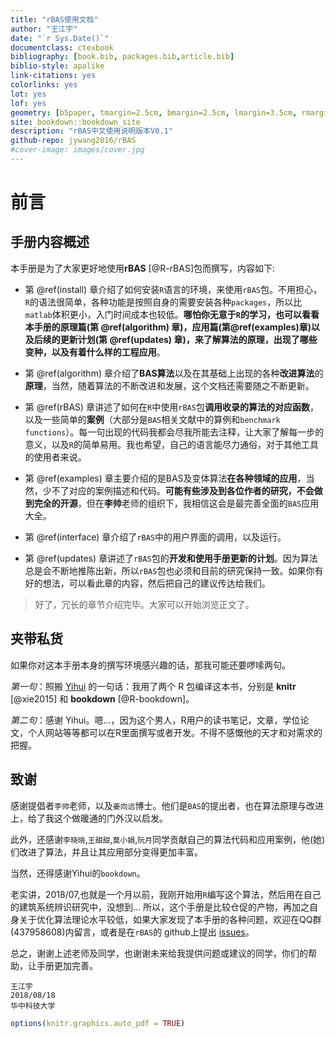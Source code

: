 --- 
title: "rBAS使用文档"
author: "王江宇"
date: "`r Sys.Date()`"
documentclass: ctexbook
bibliography: [book.bib, packages.bib,article.bib]
biblio-style: apalike
link-citations: yes
colorlinks: yes
lot: yes
lof: yes
geometry: [b5paper, tmargin=2.5cm, bmargin=2.5cm, lmargin=3.5cm, rmargin=2.5cm]
site: bookdown::bookdown_site
description: "rBAS中文使用说明版本V0.1"
github-repo: jywang2016/rBAS
#cover-image: images/cover.jpg
---
\mainmatter

# 前言 {-}

## 手册内容概述 {-}

本手册是为了大家更好地使用**rBAS**\index{rBAS} [@R-rBAS]包而撰写，内容如下:

- 第 \@ref(install) 章介绍了如何安装`R`语言的环境，来使用`rBAS`包。不用担心，`R`的语法很简单，各种功能是按照自身的需要安装各种`packages`，所以比`matlab`体积更小，入门时间成本也较低。**哪怕你无意于`R`的学习，也可以看看本手册的原理篇(第 \@ref(algorithm) 章)，应用篇(第\@ref(examples)章)以及后续的更新计划(第 \@ref(updates) 章)，来了解算法的原理，出现了哪些变种，以及有着什么样的工程应用**。

- 第 \@ref(algorithm) 章介绍了**BAS算法**以及在其基础上出现的各种**改进算法**的**原理**，当然，随着算法的不断改进和发展，这个文档还需要随之不断更新。

- 第 \@ref(rBAS) 章讲述了如何在`R`中使用`rBAS`包**调用收录的算法的对应函数**，以及一些简单的**案例**（大部分是`BAS`相关文献中的算例和`benchmark functions`）。每一句出现的代码我都会尽我所能去注释，让大家了解每一步的意义，以及`R`的简单易用。我也希望，自己的语言能尽力通俗，对于其他工具的使用者来说。

- 第 \@ref(examples) 章主要介绍的是BAS及变体算法**在各种领域的应用**，当然，少不了对应的案例描述和代码。**可能有些涉及到各位作者的研究，不会做到完全的开源**，但在**李帅**老师的组织下，我相信这会是最完善全面的`BAS`应用大全。

- 第 \@ref(interface) 章介绍了`rBAS`中的用户界面的调用，以及运行。

- 第 \@ref(updates) 章讲述了`rBAS`包的**开发和使用手册更新的计划**。因为算法总是会不断地推陈出新，所以`rBAS`包也必须和目前的研究保持一致。如果你有好的想法，可以看此章的内容，然后把自己的建议传达给我们。

>好了，冗长的章节介绍完毕。大家可以开始浏览正文了。


## 夹带私货 {-}

如果你对这本手册本身的撰写环境感兴趣的话，那我可能还要啰嗦两句。

*第一句*：照搬 [Yihui](http://yihui.name/) 的一句话：我用了两个 R 包编译这本书，分别是 **knitr**\index{knitr} [@xie2015] 和 **bookdown**\index{bookdown} [@R-bookdown]。

*第二句*：感谢 Yihui。嗯...，因为这个男人，R用户的读书笔记，文章，学位论文，个人网站等等都可以在R里面撰写或者开发。不得不感慨他的天才和对需求的把握。

## 致谢 {-}

感谢提倡者`李帅`老师，以及`姜向远`博士。他们是`BAS`的提出者，也在算法原理与改进上，给了我这个做暖通的门外汉以启发。

此外，还感谢`李晓晓`,`王甜甜`,`莫小娟`,`阮月`同学贡献自己的算法代码和应用案例，他(她)们改进了算法，并且让其应用部分变得更加丰富。

当然，还得感谢Yihui的`bookdown`。

老实讲，2018/07,也就是一个月以前，我刚开始用`R`编写这个算法，然后用在自己的建筑系统辨识研究中，没想到$\dots$ 所以，这个手册是比较仓促的产物，再加之自身关于优化算法理论水平较低，如果大家发现了本手册的各种问题，欢迎在QQ群(437958608)内留言，或者是在`rBAS`的 github上提出 [issues](https://github.com/jywang2016/rBAS/issues)。

总之，谢谢上述老师及同学，也谢谢未来给我提供问题或建议的同学，你们的帮助，让手册更加完善。


```{block2, type='flushright', html.tag='p'}
王江宇    
2018/08/18          
华中科技大学    
```

```{r,echo=FALSE}
options(knitr.graphics.auto_pdf = TRUE)
```

